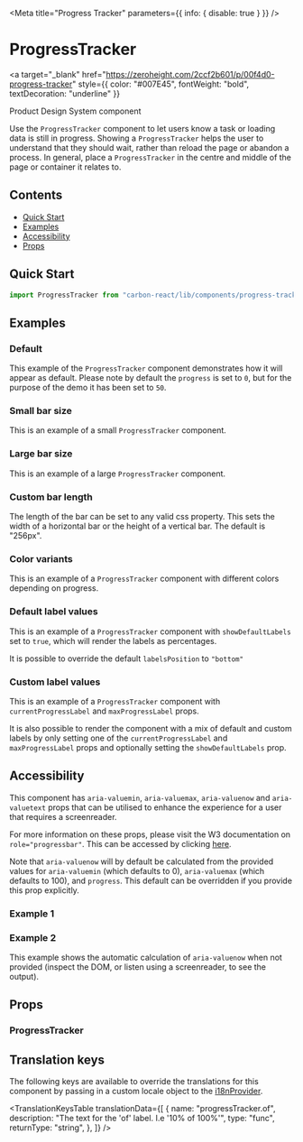 


<Meta title="Progress Tracker" parameters={{ info: { disable: true } }} />

# ProgressTracker

<a
  target="_blank"
  href="https://zeroheight.com/2ccf2b601/p/00f4d0-progress-tracker"
  style={{ color: "#007E45", fontWeight: "bold", textDecoration: "underline" }}
>
  Product Design System component
</a>

Use the `ProgressTracker` component to let users know a task or loading data is still in progress.
Showing a `ProgressTracker` helps the user to understand that they should wait, rather than reload the page or abandon a process.
In general, place a `ProgressTracker` in the centre and middle of the page or container it relates to.

## Contents

- [Quick Start](#quick-start)
- [Examples](#examples)
- [Accessibility](#accessibility)
- [Props](#props)

## Quick Start

```javascript
import ProgressTracker from "carbon-react/lib/components/progress-tracker";
```

## Examples

### Default

This example of the `ProgressTracker` component demonstrates how it will appear as default. Please note by default the
`progress` is set to `0`, but for the purpose of the demo it has been set to `50`.

<Canvas>
  <Story name="default">
    <Box display="flex" justifyContent="space-around">
      <ProgressTracker progress={50} />
    </Box>
  </Story>
</Canvas>

### Small bar size

This is an example of a small `ProgressTracker` component.

<Canvas>
  <Story name="size - small">
    <Box display="flex" justifyContent="space-around">
      <ProgressTracker size="small" progress={50} showDefaultLabels />
    </Box>
  </Story>
</Canvas>

### Large bar size

This is an example of a large `ProgressTracker` component.

<Canvas>
  <Story name="size - large">
    <Box display="flex" justifyContent="space-around">
      <ProgressTracker size="large" progress={50} showDefaultLabels />
    </Box>
  </Story>
</Canvas>

### Custom bar length

The length of the bar can be set to any valid css property. This sets the width of a horizontal bar or the height of a vertical bar. The default is "256px".

<Canvas>
  <Story name="custom bar length">
    <Box display="flex" justifyContent="space-evenly">
      <ProgressTracker progress={50} length="150px" />
    </Box>
  </Story>
</Canvas>

### Color variants

This is an example of a `ProgressTracker` component with different colors depending on progress.

<Canvas>
  <Story name="color variants">
    <Box display="flex" flexDirection="column" alignItems="center">
      <ProgressTracker progress={15} currentProgressLabel="15%" />
      <ProgressTracker mt={2} progress={50} currentProgressLabel="50%" />
      <ProgressTracker mt={2} progress={100} currentProgressLabel="100%" />
      <ProgressTracker
        mt={2}
        progress={100}
        error
        currentProgressLabel="error"
      />
    </Box>
  </Story>
</Canvas>

### Default label values

This is an example of a `ProgressTracker` component with `showDefaultLabels` set to `true`, which will render the labels as
percentages.

<Canvas>
  <Story name="default label value">
    <Box display="flex" flexDirection="column" alignItems="center">
      <ProgressTracker mt={2} progress={15} currentProgressLabel="15%" />
      <ProgressTracker mt={2} progress={50} currentProgressLabel="50%" />
      <ProgressTracker mt={2} progress={100} currentProgressLabel="100%" />
      <ProgressTracker
        mt={2}
        progress={100}
        error={true}
        currentProgressLabel="error"
      />
    </Box>
  </Story>
</Canvas>

It is possible to override the default `labelsPosition` to `"bottom"`

<Canvas>
  <Story name="default label value - labelsPosition bottom">
    <Box display="flex" flexDirection="column" alignItems="center">
      <ProgressTracker
        mt={2}
        labelsPosition="bottom"
        progress={15}
        currentProgressLabel="15%"
      />
      <ProgressTracker
        mt={2}
        labelsPosition="bottom"
        progress={50}
        currentProgressLabel="50%"
      />
      <ProgressTracker
        mt={2}
        labelsPosition="bottom"
        progress={100}
        currentProgressLabel="100%"
      />
      <ProgressTracker
        mt={2}
        labelsPosition="bottom"
        progress={100}
        error
        currentProgressLabel="error"
      />
    </Box>
  </Story>
</Canvas>

### Custom label values

This is an example of a `ProgressTracker` component with `currentProgressLabel` and `maxProgressLabel` props.

<Canvas>
  <Story name="custom label values">
    <Box display="flex" flexDirection="column" alignItems="center">
      <ProgressTracker
        progress={50}
        currentProgressLabel="$50"
        maxProgressLabel="$200"
      />
      <ProgressTracker
        mt={2}
        progress={70}
        currentProgressLabel="Step 3"
        maxProgressLabel="5"
        description="Adding VAT"
      />
      <ProgressTracker mt={2} progress={100} currentProgressLabel="$200" />
      <ProgressTracker
        mt={2}
        progress={100}
        error
        currentProgressLabel="error"
      />
    </Box>
  </Story>
</Canvas>

It is also possible to render the component with a mix of default and custom labels by only setting one of the `currentProgressLabel`
and `maxProgressLabel` props and optionally setting the `showDefaultLabels` prop.

<Canvas>
  <Story name="default and custom label values">
    <Box display="flex" flexDirection="column" alignItems="center">
      <ProgressTracker progress={50} currentProgressLabel="50%" />
      <ProgressTracker
        mt={2}
        progress={50}
        currentProgressLabel="Step 3"
        maxProgressLabel="5"
      />
      <ProgressTracker
        mt={2}
        progress={50}
        currentProgressLabel="50%"
        description="Adding VAT"
      />
      <ProgressTracker
        mt={2}
        progress={50}
        currentProgressLabel="Step 3"
        maxProgressLabel="5"
        description="Adding VAT"
      />
    </Box>
  </Story>
</Canvas>

## Accessibility

This component has `aria-valuemin`, `aria-valuemax`, `aria-valuenow` and `aria-valuetext` props that can be utilised to enhance the experience for a user that requires a screenreader.

For more information on these props, please visit the W3 documentation on `role="progressbar"`. This can be accessed by clicking [here](https://www.w3.org/TR/wai-aria-1.1/#progressbar).

Note that `aria-valuenow` will by default be calculated from the provided values for `aria-valuemin` (which defaults to 0), `aria-valuemax` (which defaults to 100), and `progress`. This
default can be overridden if you provide this prop explicitly.

### Example 1

<Canvas>
  <Story name="acessibility example">
    <Box display="flex" justifyContent="space-around">
      <ProgressTracker
        currentProgressLabel="50%"
        progress={50}
        aria-valuemin={100}
        aria-valuenow={150}
        aria-valuemax={200}
        aria-valuetext="$150"
      />
    </Box>
  </Story>
</Canvas>

### Example 2

This example shows the automatic calculation of `aria-valuenow` when not provided (inspect the DOM, or listen using a screenreader, to see the output).

<Canvas>
  <Story name="acessibility example 2">
    <Box display="flex" justifyContent="space-around">
      <ProgressTracker progress={50} aria-valuemin={111} aria-valuemax={188} />
    </Box>
  </Story>
</Canvas>

## Props

### ProgressTracker

<StyledSystemProps of={ProgressTracker} noHeader margin />

## Translation keys

The following keys are available to override the translations for this component by passing in a custom locale object
to the [i18nProvider](https://carbon.sage.com/?path=/story/documentation-i18n--page).

<TranslationKeysTable
  translationData={[
    {
      name: "progressTracker.of",
      description: "The text for the 'of' label. I.e '10% of 100%'",
      type: "func",
      returnType: "string",
    },
  ]}
/>
